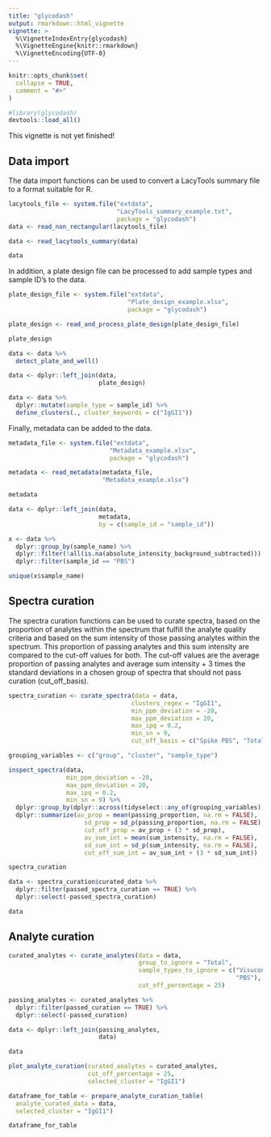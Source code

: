 ```yaml
---
title: "glycodash"
output: rmarkdown::html_vignette
vignette: >
  %\VignetteIndexEntry{glycodash}
  %\VignetteEngine{knitr::rmarkdown}
  %\VignetteEncoding{UTF-8}
---
```


```r
knitr::opts_chunk$set(
  collapse = TRUE,
  comment = "#>"
)
```

```r

#library(glycodash)
devtools::load_all()

```

This vignette is not yet finished!

## Data import

The data import functions can be used to convert a LacyTools summary file to a format suitable for R.

```r

lacytools_file <- system.file("extdata",
                              "LacyTools_summary_example.txt", 
                              package = "glycodash")
data <- read_non_rectangular(lacytools_file)

data <- read_lacytools_summary(data)

data

```

In addition, a plate design file can be processed to add sample types and sample ID's to the data.

```r

plate_design_file <- system.file("extdata",
                                 "Plate_design_example.xlsx",
                                 package = "glycodash")

plate_design <- read_and_process_plate_design(plate_design_file)

plate_design

data <- data %>% 
  detect_plate_and_well()

data <- dplyr::left_join(data,
                         plate_design)

data <- data %>% 
  dplyr::mutate(sample_type = sample_id) %>% 
  define_clusters(., cluster_keywords = c("IgGI1"))

```

Finally, metadata can be added to the data.

```r

metadata_file <- system.file("extdata",
                            "Metadata_example.xlsx",
                            package = "glycodash")

metadata <- read_metadata(metadata_file,
                          "Metadata_example.xlsx")

metadata

data <- dplyr::left_join(data,
                         metadata,
                         by = c(sample_id = "sample_id"))

x <- data %>% 
  dplyr::group_by(sample_name) %>% 
  dplyr::filter(!all(is.na(absolute_intensity_background_subtracted))) %>% 
  dplyr::filter(sample_id == "PBS")

unique(x$sample_name)

```

## Spectra curation

The spectra curation functions can be used to curate spectra, based on the 
proportion of analytes within the spectrum that fulfill the analyte quality 
criteria and based on the sum intensity of those passing analytes within the 
spectrum. This proportion of passing analytes and this sum intensity are compared
to the cut-off values for both. The cut-off values are the average 
proportion of passing analytes and average sum intensity + 3 times the standard 
deviations in a chosen group of spectra that should not pass curation (cut_off_basis). 

```r

spectra_curation <- curate_spectra(data = data,
                                  clusters_regex = "IgGI1",
                                  min_ppm_deviation = -20,
                                  max_ppm_deviation = 20,
                                  max_ipq = 0.2,
                                  min_sn = 9,
                                  cut_off_basis = c("Spike PBS", "Total PBS"))

grouping_variables <- c("group", "cluster", "sample_type")

inspect_spectra(data, 
                min_ppm_deviation = -20,
                max_ppm_deviation = 20,
                max_ipq = 0.2,
                min_sn = 9) %>% 
  dplyr::group_by(dplyr::across(tidyselect::any_of(grouping_variables))) %>% 
  dplyr::summarize(av_prop = mean(passing_proportion, na.rm = FALSE),
                     sd_prop = sd_p(passing_proportion, na.rm = FALSE),
                     cut_off_prop = av_prop + (3 * sd_prop),
                     av_sum_int = mean(sum_intensity, na.rm = FALSE),
                     sd_sum_int = sd_p(sum_intensity, na.rm = FALSE),
                     cut_off_sum_int = av_sum_int + (3 * sd_sum_int))

spectra_curation

data <- spectra_curation$curated_data %>% 
  dplyr::filter(passed_spectra_curation == TRUE) %>% 
  dplyr::select(-passed_spectra_curation)

data

```

## Analyte curation

```r

curated_analytes <- curate_analytes(data = data,
                                    group_to_ignore = "Total",
                                    sample_types_to_ignore = c("Visucon", 
                                                               "PBS"),
                                    cut_off_percentage = 25)

passing_analytes <- curated_analytes %>% 
  dplyr::filter(passed_curation == TRUE) %>% 
  dplyr::select(-passed_curation)

data <- dplyr::left_join(passing_analytes, 
                         data)

data

plot_analyte_curation(curated_analytes = curated_analytes,
                      cut_off_percentage = 25,
                      selected_cluster = "IgGI1") 

dataframe_for_table <- prepare_analyte_curation_table(
  analyte_curated_data = data,
  selected_cluster = "IgGI1")

dataframe_for_table

```


